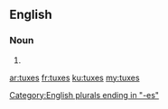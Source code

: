 ==English==

===Noun===
{{head|en|plural}}

# {{plural of|tux|lang=en|nocat=1}}

[[Category:English plurals ending in "-es"]]

[[ar:tuxes]]
[[fr:tuxes]]
[[ku:tuxes]]
[[my:tuxes]]